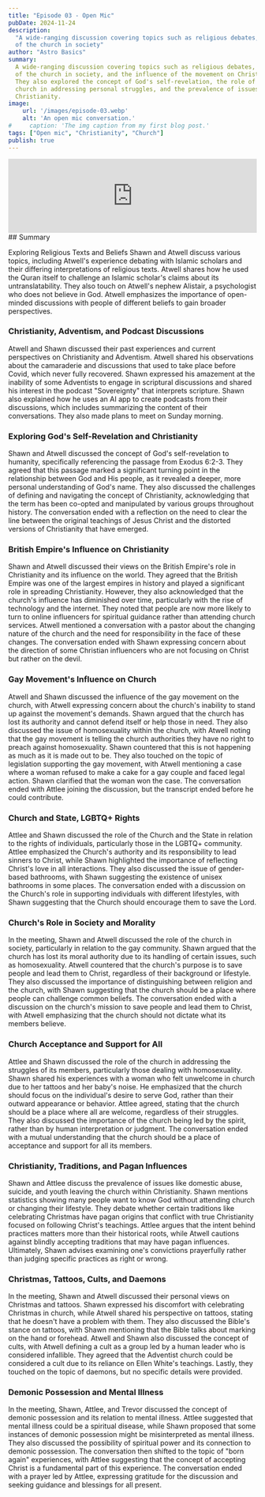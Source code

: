 ```yaml
---
title: "Episode 03 - Open Mic"
pubDate: 2024-11-24
description:
  "A wide-ranging discussion covering topics such as religious debates, the role
  of the church in society"
author: "Astro Basics"
summary:
  A wide-ranging discussion covering topics such as religious debates, the role
  of the church in society, and the influence of the movement on Christianity.
  They also explored the concept of God's self-revelation, the role of the
  church in addressing personal struggles, and the prevalence of issues within
  Christianity.
image:
    url: '/images/episode-03.webp'
    alt: 'An open mic conversation.'
#     caption: 'The img caption from my first blog post.'
tags: ["Open mic", "Christianity", "Church"]
publish: true
---
```



<iframe title="Episode  03 - Open Mic" allowtransparency="true" height="300" width="100%" style="border: none; min-width: min(100%, 330px);height:150px;" scrolling="no" data-name="pb-iframe-player" src="https://www.podbean.com/player-v2/?from=embed&i=63p52-174c3de-pb&square=1&share=0&download=1&fonts=Arial&skin=60a0c8&font-color=auto&rtl=0&logo_link=episode_page&btn-skin=7&size=300" loading="lazy" allowfullscreen=""></iframe>
## Summary

Exploring Religious Texts and Beliefs Shawn and Atwell discuss various topics,
including Atwell's experience debating with Islamic scholars and their differing
interpretations of religious texts. Atwell shares how he used the Quran itself
to challenge an Islamic scholar's claims about its untranslatability. They also
touch on Atwell's nephew Alistair, a psychologist who does not believe in God.
Atwell emphasizes the importance of open-minded discussions with people of
different beliefs to gain broader perspectives.

### Christianity, Adventism, and Podcast Discussions

Atwell and Shawn discussed their past experiences and current perspectives on
Christianity and Adventism. Atwell shared his observations about the camaraderie
and discussions that used to take place before Covid, which never fully
recovered. Shawn expressed his amazement at the inability of some Adventists to
engage in scriptural discussions and shared his interest in the podcast
"Sovereignty" that interprets scripture. Shawn also explained how he uses an AI
app to create podcasts from their discussions, which includes summarizing the
content of their conversations. They also made plans to meet on Sunday morning.

### Exploring God's Self-Revelation and Christianity

Shawn and Atwell discussed the concept of God's self-revelation to humanity,
specifically referencing the passage from Exodus 6:2-3. They agreed that this
passage marked a significant turning point in the relationship between God and
His people, as it revealed a deeper, more personal understanding of God's name.
They also discussed the challenges of defining and navigating the concept of
Christianity, acknowledging that the term has been co-opted and manipulated by
various groups throughout history. The conversation ended with a reflection on
the need to clear the line between the original teachings of Jesus Christ and
the distorted versions of Christianity that have emerged.

### British Empire's Influence on Christianity

Shawn and Atwell discussed their views on the British Empire's role in
Christianity and its influence on the world. They agreed that the British Empire
was one of the largest empires in history and played a significant role in
spreading Christianity. However, they also acknowledged that the church's
influence has diminished over time, particularly with the rise of technology and
the internet. They noted that people are now more likely to turn to online
influencers for spiritual guidance rather than attending church services. Atwell
mentioned a conversation with a pastor about the changing nature of the church
and the need for responsibility in the face of these changes. The conversation
ended with Shawn expressing concern about the direction of some Christian
influencers who are not focusing on Christ but rather on the devil.

### Gay Movement's Influence on Church

Atwell and Shawn discussed the influence of the gay movement on the church, with
Atwell expressing concern about the church's inability to stand up against the
movement's demands. Shawn argued that the church has lost its authority and
cannot defend itself or help those in need. They also discussed the issue of
homosexuality within the church, with Atwell noting that the gay movement is
telling the church authorities they have no right to preach against
homosexuality. Shawn countered that this is not happening as much as it is made
out to be. They also touched on the topic of legislation supporting the gay
movement, with Atwell mentioning a case where a woman refused to make a cake for
a gay couple and faced legal action. Shawn clarified that the woman won the
case. The conversation ended with Attlee joining the discussion, but the
transcript ended before he could contribute.

### Church and State, LGBTQ+ Rights

Attlee and Shawn discussed the role of the Church and the State in relation to
the rights of individuals, particularly those in the LGBTQ+ community. Attlee
emphasized the Church's authority and its responsibility to lead sinners to
Christ, while Shawn highlighted the importance of reflecting Christ's love in
all interactions. They also discussed the issue of gender-based bathrooms, with
Shawn suggesting the existence of unisex bathrooms in some places. The
conversation ended with a discussion on the Church's role in supporting
individuals with different lifestyles, with Shawn suggesting that the Church
should encourage them to save the Lord.

### Church's Role in Society and Morality

In the meeting, Shawn and Atwell discussed the role of the church in society,
particularly in relation to the gay community. Shawn argued that the church has
lost its moral authority due to its handling of certain issues, such as
homosexuality. Atwell countered that the church's purpose is to save people and
lead them to Christ, regardless of their background or lifestyle. They also
discussed the importance of distinguishing between religion and the church, with
Shawn suggesting that the church should be a place where people can challenge
common beliefs. The conversation ended with a discussion on the church's mission
to save people and lead them to Christ, with Atwell emphasizing that the church
should not dictate what its members believe.

### Church Acceptance and Support for All

Attlee and Shawn discussed the role of the church in addressing the struggles of
its members, particularly those dealing with homosexuality. Shawn shared his
experiences with a woman who felt unwelcome in church due to her tattoos and her
baby's noise. He emphasized that the church should focus on the individual's
desire to serve God, rather than their outward appearance or behavior. Attlee
agreed, stating that the church should be a place where all are welcome,
regardless of their struggles. They also discussed the importance of the church
being led by the spirit, rather than by human interpretation or judgment. The
conversation ended with a mutual understanding that the church should be a place
of acceptance and support for all its members.

### Christianity, Traditions, and Pagan Influences

Shawn and Attlee discuss the prevalence of issues like domestic abuse, suicide,
and youth leaving the church within Christianity. Shawn mentions statistics
showing many people want to know God without attending church or changing their
lifestyle. They debate whether certain traditions like celebrating Christmas
have pagan origins that conflict with true Christianity focused on following
Christ's teachings. Attlee argues that the intent behind practices matters more
than their historical roots, while Atwell cautions against blindly accepting
traditions that may have pagan influences. Ultimately, Shawn advises examining
one's convictions prayerfully rather than judging specific practices as right or
wrong.

### Christmas, Tattoos, Cults, and Daemons

In the meeting, Shawn and Atwell discussed their personal views on Christmas and
tattoos. Shawn expressed his discomfort with celebrating Christmas in church,
while Atwell shared his perspective on tattoos, stating that he doesn't have a
problem with them. They also discussed the Bible's stance on tattoos, with Shawn
mentioning that the Bible talks about marking on the hand or forehead. Atwell
and Shawn also discussed the concept of cults, with Atwell defining a cult as a
group led by a human leader who is considered infallible. They agreed that the
Adventist church could be considered a cult due to its reliance on Ellen White's
teachings. Lastly, they touched on the topic of daemons, but no specific details
were provided.

### Demonic Possession and Mental Illness

In the meeting, Shawn, Attlee, and Trevor discussed the concept of demonic
possession and its relation to mental illness. Attlee suggested that mental
illness could be a spiritual disease, while Shawn proposed that some instances
of demonic possession might be misinterpreted as mental illness. They also
discussed the possibility of spiritual power and its connection to demonic
possession. The conversation then shifted to the topic of "born again"
experiences, with Attlee suggesting that the concept of accepting Christ is a
fundamental part of this experience. The conversation ended with a prayer led by
Attlee, expressing gratitude for the discussion and seeking guidance and
blessings for all present.
